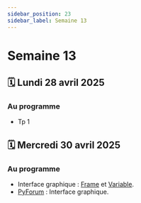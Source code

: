 ```yaml
---
sidebar_position: 23
sidebar_label: Semaine 13
---
```


# Semaine 13


## 🗓️ Lundi 28 avril 2025

### Au programme

- Tp 1

## 🗓️ Mercredi 30 avril 2025

### Au programme

- Interface graphique : [Frame](https://archambaultv-prof.github.io/programmation-python/docs/tkinter/frames) et [Variable](https://archambaultv-prof.github.io/programmation-python/docs/tkinter/variables).
- [PyForum](https://github.com/archambaultv-prof/2025H-420-2C3-MA-Pyforum) : Interface graphique.
